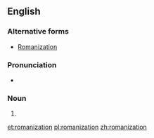 {{wikipedia}}
==English==

===Alternative forms===
* [[Romanization]]

===Pronunciation===
* {{audio|en-us-Romanization.ogg|Audio (US)}}

===Noun===
{{en-noun}}

# {{alternative form of|[[romanisation]]}}

[[et:romanization]]
[[pl:romanization]]
[[zh:romanization]]